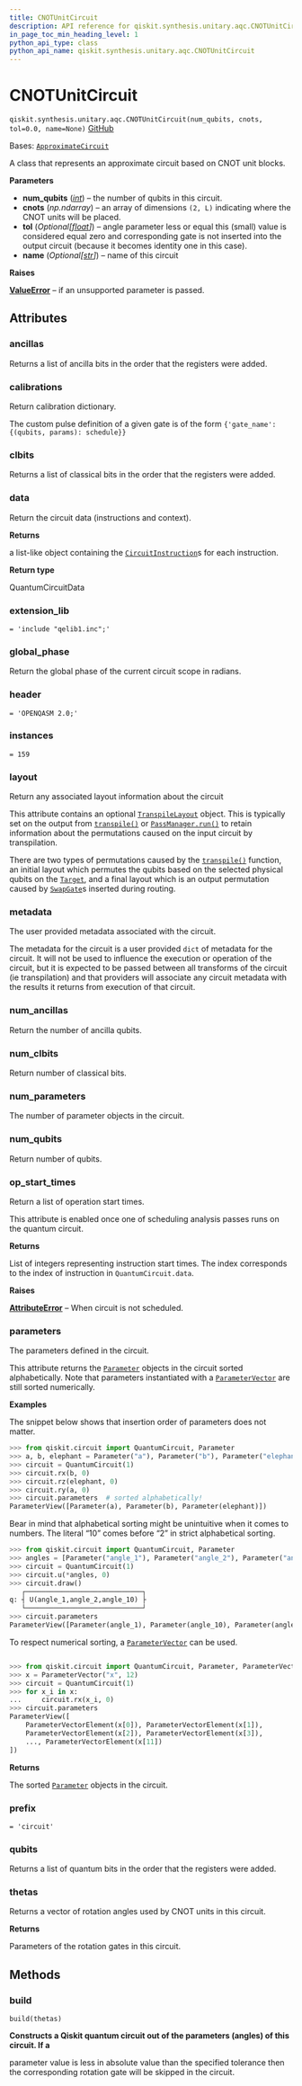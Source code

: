 ```yaml
---
title: CNOTUnitCircuit
description: API reference for qiskit.synthesis.unitary.aqc.CNOTUnitCircuit
in_page_toc_min_heading_level: 1
python_api_type: class
python_api_name: qiskit.synthesis.unitary.aqc.CNOTUnitCircuit
---
```


# CNOTUnitCircuit

<span id="qiskit.synthesis.unitary.aqc.CNOTUnitCircuit" />

`qiskit.synthesis.unitary.aqc.CNOTUnitCircuit(num_qubits, cnots, tol=0.0, name=None)` [GitHub](https://github.com/qiskit/qiskit/tree/stable/0.46/qiskit/synthesis/unitary/aqc/cnot_unit_circuit.py "view source code")

Bases: [`ApproximateCircuit`](qiskit.synthesis.unitary.aqc.ApproximateCircuit "qiskit.synthesis.unitary.aqc.approximate.ApproximateCircuit")

A class that represents an approximate circuit based on CNOT unit blocks.

**Parameters**

*   **num\_qubits** ([*int*](https://docs.python.org/3/library/functions.html#int "(in Python v3.12)")) – the number of qubits in this circuit.
*   **cnots** (*np.ndarray*) – an array of dimensions `(2, L)` indicating where the CNOT units will be placed.
*   **tol** (*Optional\[*[*float*](https://docs.python.org/3/library/functions.html#float "(in Python v3.12)")*]*) – angle parameter less or equal this (small) value is considered equal zero and corresponding gate is not inserted into the output circuit (because it becomes identity one in this case).
*   **name** (*Optional\[*[*str*](https://docs.python.org/3/library/stdtypes.html#str "(in Python v3.12)")*]*) – name of this circuit

**Raises**

[**ValueError**](https://docs.python.org/3/library/exceptions.html#ValueError "(in Python v3.12)") – if an unsupported parameter is passed.

## Attributes

<span id="qiskit.synthesis.unitary.aqc.CNOTUnitCircuit.ancillas" />

### ancillas

Returns a list of ancilla bits in the order that the registers were added.

<span id="qiskit.synthesis.unitary.aqc.CNOTUnitCircuit.calibrations" />

### calibrations

Return calibration dictionary.

The custom pulse definition of a given gate is of the form `{'gate_name': {(qubits, params): schedule}}`

<span id="qiskit.synthesis.unitary.aqc.CNOTUnitCircuit.clbits" />

### clbits

Returns a list of classical bits in the order that the registers were added.

<span id="qiskit.synthesis.unitary.aqc.CNOTUnitCircuit.data" />

### data

Return the circuit data (instructions and context).

**Returns**

a list-like object containing the [`CircuitInstruction`](qiskit.circuit.CircuitInstruction "qiskit.circuit.CircuitInstruction")s for each instruction.

**Return type**

QuantumCircuitData

<span id="qiskit.synthesis.unitary.aqc.CNOTUnitCircuit.extension_lib" />

### extension\_lib

`= 'include "qelib1.inc";'`

<span id="qiskit.synthesis.unitary.aqc.CNOTUnitCircuit.global_phase" />

### global\_phase

Return the global phase of the current circuit scope in radians.

<span id="qiskit.synthesis.unitary.aqc.CNOTUnitCircuit.header" />

### header

`= 'OPENQASM 2.0;'`

<span id="qiskit.synthesis.unitary.aqc.CNOTUnitCircuit.instances" />

### instances

`= 159`

<span id="qiskit.synthesis.unitary.aqc.CNOTUnitCircuit.layout" />

### layout

Return any associated layout information about the circuit

This attribute contains an optional [`TranspileLayout`](qiskit.transpiler.TranspileLayout "qiskit.transpiler.TranspileLayout") object. This is typically set on the output from [`transpile()`](compiler#qiskit.compiler.transpile "qiskit.compiler.transpile") or [`PassManager.run()`](qiskit.transpiler.PassManager#run "qiskit.transpiler.PassManager.run") to retain information about the permutations caused on the input circuit by transpilation.

There are two types of permutations caused by the [`transpile()`](compiler#qiskit.compiler.transpile "qiskit.compiler.transpile") function, an initial layout which permutes the qubits based on the selected physical qubits on the [`Target`](qiskit.transpiler.Target "qiskit.transpiler.Target"), and a final layout which is an output permutation caused by [`SwapGate`](qiskit.circuit.library.SwapGate "qiskit.circuit.library.SwapGate")s inserted during routing.

<span id="qiskit.synthesis.unitary.aqc.CNOTUnitCircuit.metadata" />

### metadata

The user provided metadata associated with the circuit.

The metadata for the circuit is a user provided `dict` of metadata for the circuit. It will not be used to influence the execution or operation of the circuit, but it is expected to be passed between all transforms of the circuit (ie transpilation) and that providers will associate any circuit metadata with the results it returns from execution of that circuit.

<span id="qiskit.synthesis.unitary.aqc.CNOTUnitCircuit.num_ancillas" />

### num\_ancillas

Return the number of ancilla qubits.

<span id="qiskit.synthesis.unitary.aqc.CNOTUnitCircuit.num_clbits" />

### num\_clbits

Return number of classical bits.

<span id="qiskit.synthesis.unitary.aqc.CNOTUnitCircuit.num_parameters" />

### num\_parameters

The number of parameter objects in the circuit.

<span id="qiskit.synthesis.unitary.aqc.CNOTUnitCircuit.num_qubits" />

### num\_qubits

Return number of qubits.

<span id="qiskit.synthesis.unitary.aqc.CNOTUnitCircuit.op_start_times" />

### op\_start\_times

Return a list of operation start times.

This attribute is enabled once one of scheduling analysis passes runs on the quantum circuit.

**Returns**

List of integers representing instruction start times. The index corresponds to the index of instruction in `QuantumCircuit.data`.

**Raises**

[**AttributeError**](https://docs.python.org/3/library/exceptions.html#AttributeError "(in Python v3.12)") – When circuit is not scheduled.

<span id="qiskit.synthesis.unitary.aqc.CNOTUnitCircuit.parameters" />

### parameters

The parameters defined in the circuit.

This attribute returns the [`Parameter`](qiskit.circuit.Parameter "qiskit.circuit.Parameter") objects in the circuit sorted alphabetically. Note that parameters instantiated with a [`ParameterVector`](qiskit.circuit.ParameterVector "qiskit.circuit.ParameterVector") are still sorted numerically.

**Examples**

The snippet below shows that insertion order of parameters does not matter.

```python
>>> from qiskit.circuit import QuantumCircuit, Parameter
>>> a, b, elephant = Parameter("a"), Parameter("b"), Parameter("elephant")
>>> circuit = QuantumCircuit(1)
>>> circuit.rx(b, 0)
>>> circuit.rz(elephant, 0)
>>> circuit.ry(a, 0)
>>> circuit.parameters  # sorted alphabetically!
ParameterView([Parameter(a), Parameter(b), Parameter(elephant)])
```

Bear in mind that alphabetical sorting might be unintuitive when it comes to numbers. The literal “10” comes before “2” in strict alphabetical sorting.

```python
>>> from qiskit.circuit import QuantumCircuit, Parameter
>>> angles = [Parameter("angle_1"), Parameter("angle_2"), Parameter("angle_10")]
>>> circuit = QuantumCircuit(1)
>>> circuit.u(*angles, 0)
>>> circuit.draw()
   ┌─────────────────────────────┐
q: ┤ U(angle_1,angle_2,angle_10) ├
   └─────────────────────────────┘
>>> circuit.parameters
ParameterView([Parameter(angle_1), Parameter(angle_10), Parameter(angle_2)])
```

To respect numerical sorting, a [`ParameterVector`](qiskit.circuit.ParameterVector "qiskit.circuit.ParameterVector") can be used.

```python
```

```python
>>> from qiskit.circuit import QuantumCircuit, Parameter, ParameterVector
>>> x = ParameterVector("x", 12)
>>> circuit = QuantumCircuit(1)
>>> for x_i in x:
...     circuit.rx(x_i, 0)
>>> circuit.parameters
ParameterView([
    ParameterVectorElement(x[0]), ParameterVectorElement(x[1]),
    ParameterVectorElement(x[2]), ParameterVectorElement(x[3]),
    ..., ParameterVectorElement(x[11])
])
```

**Returns**

The sorted [`Parameter`](qiskit.circuit.Parameter "qiskit.circuit.Parameter") objects in the circuit.

<span id="qiskit.synthesis.unitary.aqc.CNOTUnitCircuit.prefix" />

### prefix

`= 'circuit'`

<span id="qiskit.synthesis.unitary.aqc.CNOTUnitCircuit.qubits" />

### qubits

Returns a list of quantum bits in the order that the registers were added.

<span id="qiskit.synthesis.unitary.aqc.CNOTUnitCircuit.thetas" />

### thetas

Returns a vector of rotation angles used by CNOT units in this circuit.

**Returns**

Parameters of the rotation gates in this circuit.

## Methods

### build

<span id="qiskit.synthesis.unitary.aqc.CNOTUnitCircuit.build" />

`build(thetas)`

**Constructs a Qiskit quantum circuit out of the parameters (angles) of this circuit. If a**

parameter value is less in absolute value than the specified tolerance then the corresponding rotation gate will be skipped in the circuit.

